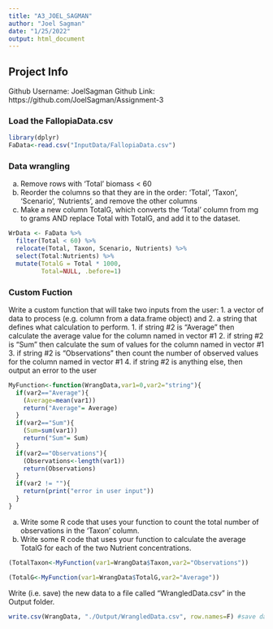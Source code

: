 ```yaml
---
title: "A3_JOEL_SAGMAN"
author: "Joel Sagman"
date: "1/25/2022"
output: html_document
---
```


## Project Info
Github Username: JoelSagman
Github Link: https://github.com/JoelSagman/Assignment-3

### Load the FallopiaData.csv
```r
library(dplyr)
FaData<-read.csv("InputData/FallopiaData.csv")
```

### Data wrangling

a. Remove rows with ‘Total’ biomass < 60
b. Reorder the columns so that they are in the order: ‘Total’, ‘Taxon’, ‘Scenario’, ‘Nutrients’, and remove the other columns
c. Make a new column TotalG, which converts the ‘Total’ column from mg to grams AND replace Total with TotalG, and add it to the dataset.

```r
WrData <- FaData %>%
  filter(Total < 60) %>%
  relocate(Total, Taxon, Scenario, Nutrients) %>%
  select(Total:Nutrients) %>%
  mutate(TotalG = Total * 1000,
         Total=NULL, .before=1)
```

### Custom Fuction
Write a custom function that will take two inputs from the user: 1. a vector of data to process (e.g. column from a data.frame object) and 2. a string that defines what calculation to perform.
1. if string #2 is "Average" then calculate the average value for the column named in vector #1 
2. if string #2 is "Sum" then calculate the sum of values for the column named in vector #1
3. if string #2 is "Observations" then count the number of observed values for the column named in vector #1
4. if string #2 is anything else, then output an error to the user 

```r
MyFunction<-function(WrangData,var1=0,var2="string"){
  if(var2=="Average"){
    (Average=mean(var1))
    return("Average"= Average)
  }
  if(var2=="Sum"){
    (Sum=sum(var1))
    return("Sum"= Sum)
  }
  if(var2=="Observations"){
    (Observations<-length(var1))
    return(Observations)
  }
  if(var2 != ""){
    return(print("error in user input"))
  }
}
```

a. Write some R code that uses your function to count the total number of observations in the 'Taxon' column.
b. Write some R code that uses your function  to calculate the average TotalG for each of the two Nutrient concentrations.
```r
(TotalTaxon<-MyFunction(var1=WrangData$Taxon,var2="Observations"))

(TotalG<-MyFunction(var1=WrangData$TotalG,var2="Average"))
```

Write (i.e. save) the new data to a file called "WrangledData.csv" in the Output folder. 
```r
write.csv(WrangData, "./Output/WrangledData.csv", row.names=F) #save data to output file 
```